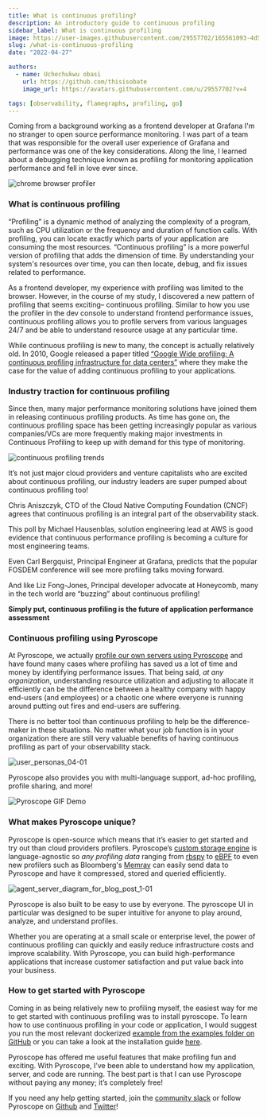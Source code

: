 ```yaml
---
title: What is continuous profiling?
description: An introductory guide to continuous profiling
sidebar_label: What is continuous profiling
image: https://user-images.githubusercontent.com/29557702/165561093-4d5ec6a4-f527-4d5a-8733-79f1c56dd7bb.png
slug: /what-is-continuous-profiling
date: "2022-04-27"

authors:
  - name: Uchechukwu obasi
    url: https://github.com/thisisobate
    image_url: https://avatars.githubusercontent.com/u/29557702?v=4

tags: [observability, flamegraphs, profiling, go]
---
```



Coming from a background working as a frontend developer at Grafana I'm no stranger to open source performance monitoring. I was part of a team that was responsible for the overall user experience of Grafana and performance was one of the key considerations. Along the line, I learned about a debugging technique known as profiling for monitoring application performance and fell in love ever since.

![chrome browser profiler](https://user-images.githubusercontent.com/29557702/165289655-58cd9a0b-8848-4e03-b7e5-afdf822cf577.png)

### What is continuous profiling
“Profiling” is a dynamic method of analyzing the complexity of a program, such as CPU utilization or the frequency and duration of function calls. With profiling, you can locate exactly which parts of your application are consuming the most resources. “Continuous profiling” is a more powerful version of profiling that adds the dimension of time. By understanding your system's resources over time, you can then locate, debug, and fix issues related to performance. 

As a frontend developer, my experience with profiling was limited to the browser. However, in the course of my study, I discovered a new pattern of profiling that seems exciting– continuous profiling. Similar to how you use the profiler in the dev console to understand frontend performance issues, continuous profiling allows you to profile servers from various languages 24/7 and be able to understand resource usage at any particular time. 

While continuous profiling is new to many, the concept is actually relatively old. In 2010, Google released a paper titled [“Google Wide profiling: A continuous profiling infrastructure for data centers”](https://research.google/pubs/pub36575/) where they make the case for the value of adding continuous profiling to your applications. 

### Industry traction for continuous profiling
Since then, many major performance monitoring solutions have joined them in releasing continuous profiling products. As time has gone on, the continuous profiling space has been getting increasingly popular as various companies/VCs are more frequently making major investments in Continuous Profiling to keep up with demand for this type of monitoring.

![continuous profiling trends](https://user-images.githubusercontent.com/29557702/165291672-88805173-4bf4-4029-9b6c-3b31951733bd.png)

It’s not just major cloud providers and venture capitalists who are excited about continuous profiling, our industry leaders are super pumped about continuous profiling too! 

<Tweet tweetLink="cra/status/1474083458943266817" />

Chris Aniszczyk, CTO of the Cloud Native Computing Foundation (CNCF) agrees that continuous profiling is an integral part of the observability stack.

<Tweet tweetLink="mhausenblas/status/1462047847776407556" />

This poll by Michael Hausenblas, solution engineering lead at AWS is good evidence that continuous performance profiling is becoming a culture for most engineering teams.

<Tweet tweetLink="CarlBergquist/status/1490351369890504710" hideConversation={true}/>

Even Carl Bergquist, Principal Engineer at Grafana, predicts that the popular FOSDEM conference will see more profiling talks moving forward.

<Tweet tweetLink="lizthegrey/status/1449115630213341186" hideConversation={true} />

And like Liz Fong-Jones, Principal developer advocate at Honeycomb, many in the tech world are “buzzing” about continuous profiling!

**Simply put, continuous profiling is the future of application performance assessment**

### Continuous profiling using Pyroscope

At Pyroscope, we actually [profile our own servers using Pyroscope](/blog/profile-continuous-profiler) and have found many cases where profiling has saved us a lot of time and money by identifying performance issues. 
That being said, _at any organization_, understanding resource utilization and adjusting to allocate it efficiently can be the difference between a healthy company with happy end-users (and employees) or a chaotic one where everyone is running around putting out fires and end-users are suffering.  

There is no better tool than continuous profiling to help be the difference-maker in these situations. No matter what your job function is in your organization there are still very valuable benefits of having continuous profiling as part of your observability stack. 

![user_personas_04-01](https://user-images.githubusercontent.com/23323466/165409784-fa52812e-2b5e-4fb1-a5e2-5e9e5534fc7b.jpg)


Pyroscope also provides you with multi-language support, ad-hoc profiling, profile sharing, and more!

![Pyroscope GIF Demo](https://user-images.githubusercontent.com/23323466/143324845-16ff72df-231e-412d-bd0a-38ef2e09cba8.gif)

### What makes Pyroscope unique?
Pyroscope is open-source which means that it’s easier to get started and try out than cloud providers profilers. Pyroscope’s [custom storage engine](../docs/storage-design/) is language-agnostic so _any profiling data_ ranging from [rbspy](https://rbspy.github.io/) to [eBPF](https://ebpf.io/) to even new profilers such as Bloomberg's [Memray](https://bloomberg.github.io/memray/) can easily send data to Pyroscope and have it compressed, stored and queried efficiently. 
	
![agent_server_diagram_for_blog_post_1-01](https://user-images.githubusercontent.com/23323466/165416600-7d852049-52ed-4551-86ce-f8eaab49e219.png)

Pyroscope is also built to be easy to use by everyone. The pyroscope UI in particular was designed to be super intuitive for anyone to play around, analyze, and understand profiles.

Whether you are operating at a small scale or enterprise level, the power of continuous profiling can quickly and easily reduce infrastructure costs and improve scalability.  With Pyroscope, you can build high-performance applications that increase customer satisfaction and put value back into your business. 

### How to get started with Pyroscope

Coming in as being relatively new to profiling myself, the easiest way for me to get started with continuous profiling was to install pyroscope. To learn how to use continuous profiling in your code or application, I would suggest you run the most relevant dockerized [example from the examples folder on GitHub](https://github.com/pyroscope-io/pyroscope/tree/main/examples) or you can take a look at the installation guide [here](https://pyroscope.io/docs/installing-pyroscope-overview/).

Pyroscope has offered me useful features that make profiling fun and exciting. With Pyroscope, I’ve been able to understand how my application, server, and code are running. The best part is that I can use Pyroscope without paying any money; it’s completely free!

If you need any help getting started, join the [community slack](https://pyroscope.io/slack) or follow Pyroscope on [Github](https://github.com/pyroscope-io/pyroscope) and [Twitter](https://twitter.com/PyroscopeIO)!